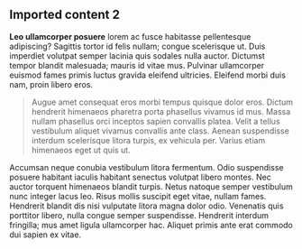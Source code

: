## Imported content 2

**Leo ullamcorper posuere** lorem ac fusce habitasse pellentesque adipiscing? Sagittis tortor id felis nullam; congue scelerisque ut. Duis imperdiet volutpat semper lacinia quis sodales nulla auctor. Dictumst tempor blandit malesuada; mauris id vitae mus. Pulvinar ullamcorper euismod fames primis luctus gravida eleifend ultricies. Eleifend morbi duis nam, proin libero eros.

> Augue amet consequat eros morbi tempus quisque dolor eros. Dictum hendrerit himenaeos pharetra porta phasellus vivamus id mus. Massa nullam phasellus orci inceptos sapien convallis platea. Velit a tellus vestibulum aliquet vivamus convallis ante class. Aenean suspendisse interdum scelerisque litora turpis, ex vehicula per. Varius etiam himenaeos eget ut quis ut.

Accumsan neque conubia vestibulum litora fermentum. Odio suspendisse posuere habitant iaculis habitant senectus volutpat libero montes. Nec auctor torquent himenaeos blandit turpis. Netus natoque semper vestibulum nunc integer lacus leo. Risus mollis suscipit eget vitae, nullam fames. Hendrerit blandit dis nisi vulputate litora magna dolor odio. Venenatis quis porttitor libero, nulla congue semper suspendisse. Hendrerit interdum fringilla; mus amet ligula ullamcorper hac. Aliquet primis ante erat commodo dui sapien ex vitae.